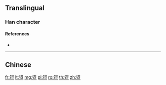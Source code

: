 {{character info/new}}
{{also|鍀}}
==Translingual==

===Han character===
{{Han char|rn=167|rad=钅|as=08|sn=13|four=|canj=CAMI,OPAMI,XCAMI}}

====References====
* {{Han ref|kx=1328.061|hdz=64218.100|uh=951D|ud=38173}}

----

==Chinese==
{{zh-see|鍀}}

[[fr:锝]]
[[lt:锝]]
[[mg:锝]]
[[pl:锝]]
[[ro:锝]]
[[th:锝]]
[[zh:锝]]